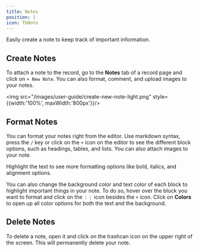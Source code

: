 ```yaml
---
title: Notes
position: 1
icon: TbNote
---
```



Easily create a note to keep track of important information. 

## Create Notes 

To attach a note to the record, go to the <b>Notes</b> tab of a record page and click on `+ New Note`. You can also format, comment, and upload images to your notes.   

<img src="/images/user-guide/create-new-note-light.png" style={{width:'100%', maxWidth:'800px'}}/>

## Format Notes 

You can format your notes right from the editor. Use markdown syntax, press the `/` key or click on the `+` icon on the editor to see the different block options, such as headings, tables, and lists. You can also attach images to your note. 

Highlight the text to see more formatting options like bold, italics, and alignment options. 

You can also change the background color and text color of each block to highlight important things in your note. To do so, hover over the block you want to format and click on the `⋮⋮` icon besides the `+` icon. Click on <b>Colors</b> to open up all color options for both the text and the background.  

## Delete Notes

To delete a note, open it and click on the trashcan icon on the upper right of the screen. This will permanently delete your note. 



